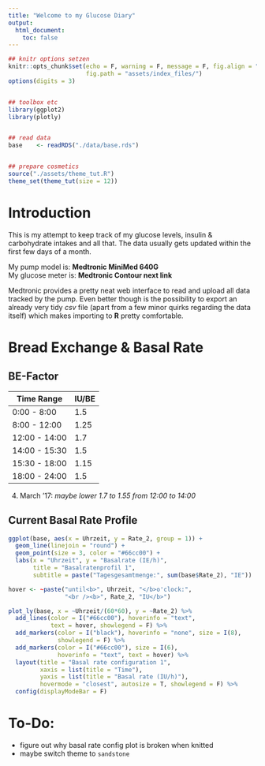 ```yaml
---
title: "Welcome to my Glucose Diary"
output:
  html_document:
    toc: false
---
```


```r
## knitr options setzen
knitr::opts_chunk$set(echo = F, warning = F, message = F, fig.align = "center",
                      fig.path = "assets/index_files/")
options(digits = 3)


## toolbox etc
library(ggplot2)
library(plotly)


## read data
base    <- readRDS("./data/base.rds")


## prepare cosmetics
source("./assets/theme_tut.R")
theme_set(theme_tut(size = 12))
```

# Introduction

This is my attempt to keep track of my glucose levels, insulin & carbohydrate intakes and all that. The data usually gets updated within the first few days of a month.

My pump model is: **Medtronic MiniMed 640G**  
My glucose meter is: **Medtronic Contour next link**

Medtronic provides a pretty neat web interface to read and upload all data tracked by the pump. Even better though is the possibility to export an already very tidy _csv_ file (apart from a few minor quirks regarding the data itself) which makes importing to **R** pretty comfortable.


# Bread Exchange & Basal Rate

## BE-Factor

  Time Range  | IU/BE
--------------|--------
 0:00 -  8:00 | 1.5
 8:00 - 12:00 | 1.25
12:00 - 14:00 | 1.7
14:00 - 15:30 | 1.5
15:30 - 18:00 | 1.15
18:00 - 24:00 | 1.5

04. March '17: _maybe lower 1.7 to 1.55 from 12:00 to 14:00_


## Current Basal Rate Profile

```r
ggplot(base, aes(x = Uhrzeit, y = Rate_2, group = 1)) +
  geom_line(linejoin = "round") +
  geom_point(size = 3, color = "#66cc00") +
  labs(x = "Uhrzeit", y = "Basalrate (IE/h)", 
       title = "Basalratenprofil 1", 
       subtitle = paste("Tagesgesamtmenge:", sum(base$Rate_2), "IE"))
```

```r
hover <- ~paste("until<b>", Uhrzeit, "</b>o'clock:",
                "<br /><b>", Rate_2, "IU</b>")

plot_ly(base, x = ~Uhrzeit/(60*60), y = ~Rate_2) %>%
  add_lines(color = I("#66cc00"), hoverinfo = "text", 
            text = hover, showlegend = F) %>% 
  add_markers(color = I("black"), hoverinfo = "none", size = I(8), 
              showlegend = F) %>% 
  add_markers(color = I("#66cc00"), size = I(6), 
              hoverinfo = "text", text = hover) %>% 
  layout(title = "Basal rate configuration 1", 
         xaxis = list(title = "Time"),
         yaxis = list(title = "Basal rate (IU/h)"), 
         hovermode = "closest", autosize = T, showlegend = F) %>% 
  config(displayModeBar = F)
```


# To-Do:

- figure out why basal rate config plot is broken when knitted
- maybe switch theme to `sandstone`
